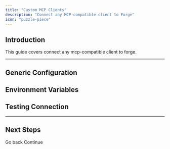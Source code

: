 ```yaml
---
title: "Custom MCP Clients"
description: "Connect any MCP-compatible client to Forge"
icon: "puzzle-piece"
---
```


## Introduction

This guide covers connect any mcp-compatible client to forge.

---

## Generic Configuration







## Environment Variables







## Testing Connection







---

## Next Steps

<CardGroup cols={2}>
  <Card title="Previous Topic" icon="arrow-left" href="#">
    Go back
  </Card>
  <Card title="Next Topic" icon="arrow-right" href="#">
    Continue
  </Card>
</CardGroup>
